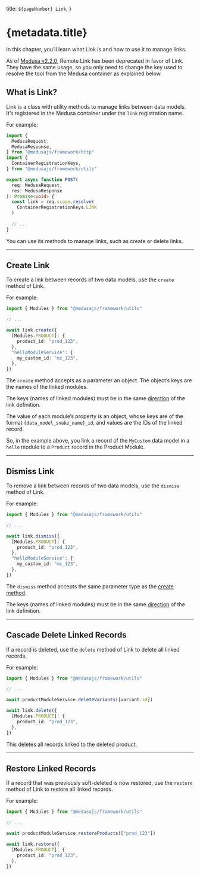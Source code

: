   title: `${pageNumber} Link`,
}

# {metadata.title}

In this chapter, you’ll learn what Link is and how to use it to manage links.

<Note>

As of [Medusa v2.2.0](https://github.com/medusajs/medusa/releases/tag/v2.2.0), Remote Link has been deprecated in favor of Link. They have the same usage, so you only need to change the key used to resolve the tool from the Medusa container as explained below.

</Note>

## What is Link?

Link is a class with utility methods to manage links between data models. It’s registered in the Medusa container under the `link` registration name.

For example:

```ts collapsibleLines="1-9" expandButtonLabel="Show Imports"
import { 
  MedusaRequest, 
  MedusaResponse,
} from "@medusajs/framework/http"
import { 
  ContainerRegistrationKeys,
} from "@medusajs/framework/utils"

export async function POST(
  req: MedusaRequest,
  res: MedusaResponse
): Promise<void> {
  const link = req.scope.resolve(
    ContainerRegistrationKeys.LINK
  )
    
  // ...
}
```

You can use its methods to manage links, such as create or delete links.

---

## Create Link

To create a link between records of two data models, use the `create` method of Link.

For example:

```ts
import { Modules } from "@medusajs/framework/utils"

// ...

await link.create({
  [Modules.PRODUCT]: {
    product_id: "prod_123",
  },
  "helloModuleService": {
    my_custom_id: "mc_123",
  },
})
```

The `create` method accepts as a parameter an object. The object’s keys are the names of the linked modules.

<Note title="Important">

The keys (names of linked modules) must be in the same [direction](../directions/page.mdx) of the link definition.

</Note>

The value of each module’s property is an object, whose keys are of the format `{data_model_snake_name}_id`, and values are the IDs of the linked record.

So, in the example above, you link a record of the `MyCustom` data model in a `hello` module to a `Product` record in the Product Module.

---

## Dismiss Link

To remove a link between records of two data models, use the `dismiss` method of Link.

For example:

```ts
import { Modules } from "@medusajs/framework/utils"

// ...

await link.dismiss({
  [Modules.PRODUCT]: {
    product_id: "prod_123",
  },
  "helloModuleService": {
    my_custom_id: "mc_123",
  },
})
```

The `dismiss` method accepts the same parameter type as the [create method](#create-link).

<Note title="Important">

The keys (names of linked modules) must be in the same [direction](../directions/page.mdx) of the link definition.

</Note>

---

## Cascade Delete Linked Records

If a record is deleted, use the `delete` method of Link to delete all linked records.

For example:

```ts
import { Modules } from "@medusajs/framework/utils"

// ...

await productModuleService.deleteVariants([variant.id])

await link.delete({
  [Modules.PRODUCT]: {
    product_id: "prod_123",
  },
})
```

This deletes all records linked to the deleted product.

---

## Restore Linked Records

If a record that was previously soft-deleted is now restored, use the `restore` method of Link to restore all linked records.

For example:

```ts
import { Modules } from "@medusajs/framework/utils"

// ...

await productModuleService.restoreProducts(["prod_123"])

await link.restore({
  [Modules.PRODUCT]: {
    product_id: "prod_123",
  },
})
```
